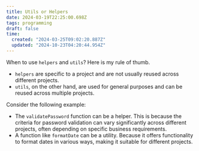 ```yaml
---
title: Utils or Helpers
date: 2024-03-19T22:25:00.698Z
tags: programming
draft: false
time:
  created: "2024-03-25T09:02:20.887Z"
  updated: "2024-10-23T04:20:44.954Z"
---
```


When to use `helpers` and `utils`? Here is my rule of thumb.

- `helpers` are specific to a project and are not usually reused across different projects.
- `utils`, on the other hand, are used for general purposes and can be reused across multiple projects.

Consider the following example:

- The `validatePassword` function can be a helper. This is because the criteria for password validation can vary significantly across different projects, often depending on specific business requirements.
- A function like `formatDate` can be a utility. Because it offers functionality to format dates in various ways, making it suitable for different projects.
